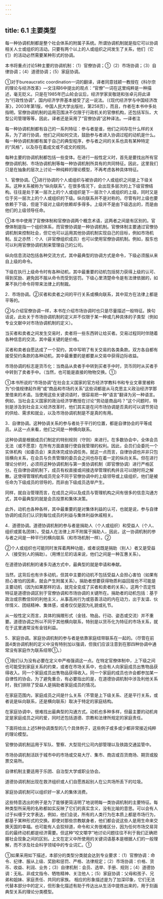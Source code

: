 ```yaml
---
---
---
```

title: 6.1 主要类型
---



每一种协调机制都是整个社会体系的附属子系统。所谓协调机制就是指它可以协调相关人士或组织的活动。只要有两个以上的人或组织之间发生了关系，他们（它们）的活动必然需要某种形式的协调。

本书将重点讨论5种主要的协调机制：（1）官僚协调；①（2）市场协调；（3）自律协调；（4）道德协调；（5）家庭协调。

①对于bureaucratic coordination一词的翻译，译者同意钱颖一教授在《科尔奈的理论与经济改革》—文注释6中提出的观点：“官僚”一词在这里纯粹是一种描述，毫无贬义。只是在1985年巴山轮会议后，经济学家吴敬琏和张卓元将此译为“行政性协调”，国内经济学界基本接受了这一说法。（《现代经济学与中国经济改革》，2003年第1版，中国人民大学出版社，第258页），而且，作者在本书中多处指明，官僚协调机制的运用范围决不仅限于行政机关的官僚机构，还包括军队、大型公司管理等等，因此，译者还是采用了“官僚协调”这种译法。—译者注


每一种协调机制都有自己的一系列特征：参与者是谁，他们之间存在什么样的关系，为了进行协调，他们之间如何交流，鼓励参与者进入协调过程的动机是什么。每一种协调机制都有属于自己的典型程序，参与者之间的关系也具有某种特定的“风格”，以及存在着成文或不成文的规则。

每种主要的协调机制都包括一些变体。在进行一般性定义时，首先是要找出所有官僚协调机制、市场协调机制等每一种协调机制所具有的共同特征。因此，这里我们只是在抽象的层次上讨论一种纯粹的理论模型，不再考虑各种具体特征。

1．官僚协调。①进行协调的个人或组织与被协调的个人或组织之间是上下级关系。这种关系被称为“纵向联系”。在很多情况下，会出现多层次的上下级官僚结构。往往是处于某一层次上的个人或组织是下一层次个人或组织的上级，同时又是位于另一层次上的个人或组织的下级。纵向联系并不是对称的。尽管有时上级也要依赖于下级，但是下级对上级的依赖却多得多。上级并不是由下级选出的，而是由他们的上级领导任命。

①本书中使用了官僚体制和官僚协调两个概念术语，这两者之间是有区别的。官僚体制是指一个组织体系，而官僚协调是一种协调机制。官僚体制主要通过官僚协调机制来控制社会，但它也可以运用其他协调机制实现自己的目标，例如市场机制。反之亦然：个人（非官僚组织成员）也可以使用官僚协调机制。例如，股东也可以利用官僚协调机制来管理自己的公司。

纵向信息流动包括各种交流方式，其中最典型的协调方式是命令，下级必须服从来自上级的命令。

下级在执行上级命令时有各种动机，其中最重要的动机包括努力获得上级的认可、得到奖励、避免因不服从命令而受到惩罚。下级心里清楚命令是有法律依据的，如果不执行命令将带来法律上的制裁。

2．市场协调。②买者和卖者之间的平行关系或横向联系，其中双方在法律上都是平等的。

②与介绍官僚协调一样，本书在介绍市场协调时也只是尽量描述一般特征。换句话说，此处关于市场协调机制的定义并不仅限于某一种或几种具体的子类型（例如专业文献中对市场协调机制的定义）。

当买者和卖者之间发生交易时，卖者将一些东西转让给买者。交易过程同时伴随着各种信息的交流，其中最关键的是价格。

买者和卖者自愿达成了一个契约，其中写明了有关交易的各类条款。双方各自都有接受契约条款的各种动机，其中最重要的是都要从交易中获得边际收益。

市场协调的标志是货币化：当商品从卖者手中转到买者手中时，货币同时从买者手中转到了卖者手中。（当然，也可能是直接的物物交换。①）

①本书所说的“市场协调”在社会主义国家的官方经济学教科书和专业文章里被称为“价值规律起作用”或“商品和市场的关系”这些词都是从马克思主义政治经济学那里借来的术语。当使用这些关键词语时，很容易把一种“语言”翻译为另一种语言。例如，当社会主义国家的政治经济学教授在讨论“劳动是商品吗？”这个问题时，特别是涉及到社会主义经济改革时，他们其实是在问市场协调是否真的可以调节劳动的供给、需求和就业，以及市场协调机制是不是真的有用。

3．自律协调。这种协调关系的参与者处于平行的位置，都是自律协会的平等成员。从这一点来看，他们之间是一种横向联系。

这种协调是根据成员们制定的特别规则（守则）来进行。在多数协会中，全体会员无法（或不愿意）在所有方面直接行使自我管理的权利。因此，会员们会委托一个实体机构（如委员会）来具体完成协调任务。就这一点而言，自律协调也并非只包括横向关系，在会员与负责管理的委员会之间也存在着一定的纵向关系。但在进行理论分析时，必须将这种协调机制与第一类协调机制（即官僚协调）进行严格区分。在自律协调机制下，成员有权直接或间接选举管理机构并且可以随时将之解散。这使得管理机构成员完全不同于官僚协调中的上级领导或上级组织，他们是被任命为下级成员的领导的，而非由下级成员选举产生。

同样，就自治管理而言，在成员之间以及成员与管理机构之间有很多的信息沟通方式，其中最典型的就是会员投票和集体决策。

此外，动机也各种各样，其中最重要的是对集体利益的认可，也就是说，参与自律协调的成员们认识到每位成员的利益与集体利益休戚相关。

4．道德协调。道德协调机制的参与者是捐助人（个人或组织）和受益人（个人、组织或匿名团体）。受益人在法律上并不附属于捐助人，因此，这一协调机制的参与者之间是一种平行的横向联系（和市场机制一样）。②

②个人或组织也可能同时发挥着两种功能，或者说既是捐助（别人）者又是受益人（接受别人的捐助）。（用博兰尼的话来说，他们之间是一种互惠关系）。

在道德协调机制的诸多沟通方式中，最典型的就是申请和奉献。

当然，这背后也有许多动机，但其中主要的动机不包括受益人会担心害怕（如果有担心害怕的因素，就会产生附属关系）。捐助者想要获得物质利益回报也不可能是主要动机（因为如果那样的话，就完全变成了买者和卖者的关系）。这两个否定性特征是道德协调区别于官僚协调和市场协调的关键所在。捐助者的动机包括：基于政治或宗教信仰的利他主义，从事高尚行为或慈善活动的内在动力，出于友谊、伙伴情义、团结精神、集体感，或者仅仅是因为礼貌或礼节。

从一般性定义而言，具体的捐赠形式（金钱、物品，行动、姿态或交流）并不重要。道德协调之所以不同于其他横向联系，特别是以货币化为特征的市场关系，就在于这里通常没有金钱利益。

5．家庭协调。家庭协调机制的参与者是依靠家庭纽带联系在一起的。（尽管在前面4类协调机制的定义中没有特别加以强调，但我们应该注意到在那四种协调中通常没有家庭作为联系纽带①。）

①我们认为没有必要在定义中严格强调这一点。在特定官僚体制中，上下级之间也可能受到家庭关系的约束，或者在市场关系中，也会有人向家庭成员出售物品获得收入。同一个家庭成员出售物品获得收入。同一个家庭的成员也许会都参加某一自律性的协会。为了避免重合，有必要指出的是，在道德协调机制中涉及利他关系时，我们排除了受益人是捐助者家庭成员的情况。

在家庭范围内，家庭成员之间是什么关系（不管是上下级关系、还是平行关系，或者说是纵向联系，还是横向联系）取决于特定的家庭结构。

在家庭协调中，很难找出最典型的沟通方式。动机也多种多样，但最主要的动机肯定是家庭成员之间的爱，同时还包括道德、宗教和法律所规定的家庭责任。

下面将给出上述5种协调类型的几个具体例子，这些例子或多或少都非常接近纯粹的理论模型。

官僚协调机制运用于军队、警察、大型现代公司内部管理以及铁路交通监管中。

市场协调机制活跃于城市中的市场或交易大厅、集市、商店或百货商场、期货或股票交易所。

自律机制主要适用于乐团、自治型大学或职业协会。

道德协调机制出现在救济组织或人们自愿拣起别人在公共场所丢下的垃圾。

家庭协调机制可以组织好一家人的集体消费。

这些特意选出的例子是为了能够更简洁明了地说明每一类协调机制的主要特征。每种类型所采用的名称都如实反映了它们的真实含义，没有比喻的意思。可以会有人过于纠缠于文字表达，例如，他们会说，所有的人类行为在本质上都是市场行为，都基于某种形式的交换。即使对那些宗教献身者，他们都会说这些人是用生命来交换天国的幸福。也可能有人会狡辩道，命令和义务很难区分，因为任何市场交易背后的最终动机都是经济需要。但这种“咬文嚼字”地讨论问题往往不利于我们正确把握社会现象之间的区别。上文在定义中所使用的关键词语基本是根据人们的一般理解，而不涉及社会科学领域中的专业词汇。①

①如果采用如下描述，本部分的类型分类就会达到专业要求：（1）官僚协调：命令、纪律、服从上级、奖励和惩罚、严格、法律规定；（2）市场协调：价格、货币、收益、利润、业务；（3）自律机制：会员、选举、手册、规则；（4）道德协调：无私、非成文指令、牺牲精神、关注他人；（5）家庭协调：父母和孩子、兄弟和姐妹、家庭责任、共同的家族。
相应的形象描述是为了加深印象，它们无法代替本部分中的定义，但形象化描述有助于传达出从生活中提炼出来的，用于刻画典型关系的理论分类模型。